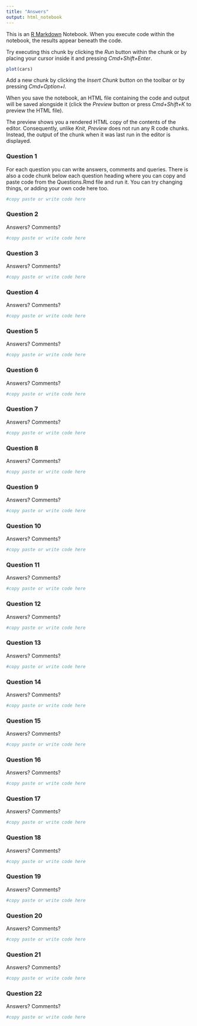 ```yaml
---
title: "Answers"
output: html_notebook
---
```


This is an [R Markdown](http://rmarkdown.rstudio.com) Notebook. When you execute code within the notebook, the results appear beneath the code. 

Try executing this chunk by clicking the *Run* button within the chunk or by placing your cursor inside it and pressing *Cmd+Shift+Enter*. 

```r
plot(cars)
```

Add a new chunk by clicking the *Insert Chunk* button on the toolbar or by pressing *Cmd+Option+I*.

When you save the notebook, an HTML file containing the code and output will be saved alongside it (click the *Preview* button or press *Cmd+Shift+K* to preview the HTML file). 

The preview shows you a rendered HTML copy of the contents of the editor. Consequently, unlike *Knit*, *Preview* does not run any R code chunks. Instead, the output of the chunk when it was last run in the editor is displayed.

### Question 1

For each question you can write answers, comments and queries. There is also a code chunk below each question heading where you can copy and paste code from the Questions.Rmd file and run it. You can try changing things, or adding your own code here too.

```r
#copy paste or write code here
```

### Question 2

Answers? Comments?

```r
#copy paste or write code here
```

### Question 3

Answers? Comments?

```r
#copy paste or write code here
```
### Question 4

Answers? Comments?

```r
#copy paste or write code here
```
### Question 5

Answers? Comments?

```r
#copy paste or write code here
```
### Question 6

Answers? Comments?

```r
#copy paste or write code here
```
### Question 7

Answers? Comments?

```r
#copy paste or write code here
```
### Question 8

Answers? Comments?

```r
#copy paste or write code here
```
### Question 9

Answers? Comments?

```r
#copy paste or write code here
```
### Question 10

Answers? Comments?

```r
#copy paste or write code here
```
### Question 11

Answers? Comments?

```r
#copy paste or write code here
```
### Question 12

Answers? Comments?

```r
#copy paste or write code here
```
### Question 13

Answers? Comments?

```r
#copy paste or write code here
```
### Question 14

Answers? Comments?

```r
#copy paste or write code here
```
### Question 15

Answers? Comments?

```r
#copy paste or write code here
```
### Question 16

Answers? Comments?

```r
#copy paste or write code here
```
### Question 17

Answers? Comments?

```r
#copy paste or write code here
```
### Question 18

Answers? Comments?

```r
#copy paste or write code here
```
### Question 19

Answers? Comments?

```r
#copy paste or write code here
```
### Question 20

Answers? Comments?

```r
#copy paste or write code here
```
### Question 21

Answers? Comments?

```r
#copy paste or write code here
```
### Question 22

Answers? Comments?

```r
#copy paste or write code here
```

